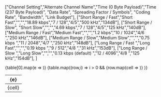   ["Channel Setting","Alternate Channel Name","Time (0 Byte Payload)","Time (237 Byte Payload)", "Data Rate", "Spreading Factor / Symbols", "Coding Rate", "Bandwidth", "Link Budget"],
  ["Short Range / Fast","Short Fast","","","18.89 kbps","7 / 128","4/5","500 kHz","134dB"],
  ["Short Range / Slow", "Short Slow","","","4.69 kbps","7 / 128","4/5","125 kHz","140dB"],
  ["Medium Range / Fast","Medium Fast","","","1.2 kbps","10 / 1024","4/6 ","250 kHz","146dB"],
  ["Medium Range / Slow","Medium Slow","","","0.75 kbps ","11 / 2048","4/7 ","250 kHz","148dB"],
  ["Long Range / Fast ","Long Fast","","","0.19 kbps ","9 / 512","4/8 ","31 kHz","153dB"],
  ["Long Range / Slow ","Long Slow","","","0.13 kbps (default) ","12 / 4096","4/8 ","125 kHz","154dB"],
]

<table>
  <thead>
    {table[0].map(e => <th>{e}</th>)}
  </thead>
  <tbody>
    {table.map((row,i) =>
      i > 0 &&
      <tr>
      {row.map(cell => <td>{cell}</td>)}
      </tr>
    )}
  </tbody>
</table>
